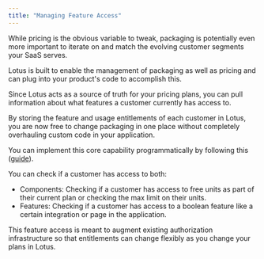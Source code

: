 ```yaml
---
title: "Managing Feature Access"
---
```


While pricing is the obvious variable to tweak, packaging is potentially even
more important to iterate on and match the evolving customer segments your SaaS
serves.

Lotus is built to enable the management of packaging as well as pricing
and can plug into your product's code to accomplish this.

Since Lotus acts as a source of truth for your pricing plans, you can pull
information about what features a customer currently has access to.

By storing the feature and usage entitlements of each customer in Lotus, you are now free
to change packaging in one place without completely overhauling custom code in
your application.

You can implement this core capability programmatically by following this
([guide](/api-reference/customers/get-customer-access)).

You can check if a customer has access to both:

- Components: Checking if a customer has access to free units as part of their
  current plan or checking the max limit on their units.
- Features: Checking if a customer has access to a boolean feature like a
  certain integration or page in the application.

This feature access is meant to augment existing authorization infrastructure so
that entitlements can change flexibly as you change your plans in Lotus.
